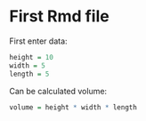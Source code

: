 First Rmd file
========================================================

First enter data:

```{r}
height = 10
width = 5
length = 5
```

Can be calculated volume:

```{r fig.width=7, fig.height=6}
volume = height * width * length
```






